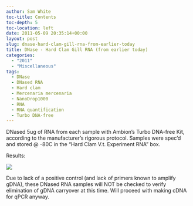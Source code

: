 ```yaml
---
author: Sam White
toc-title: Contents
toc-depth: 5
toc-location: left
date: 2011-05-09 20:35:14+00:00
layout: post
slug: dnase-hard-clam-gill-rna-from-earlier-today
title: DNase - Hard Clam Gill RNA (from earlier today)
categories:
  - "2011"
  - "Miscellaneous"
tags:
  - DNase
  - DNased RNA
  - Hard clam
  - Mercenaria mercenaria
  - NanoDrop1000
  - RNA
  - RNA quantification
  - Turbo DNA-free
---
```


DNased 5ug of RNA from each sample with Ambion's Turbo DNA-free Kit, according to the manufacturer's rigorous protocol. Samples were spec'd and stored @ -80C in the "Hard Clam V.t. Experiment RNA" box.

Results:

![](https://eagle.fish.washington.edu/Arabidopsis/RNA%20Spec%20Readings/20110511%20DNased%20Hard%20Clam%20Gill%20RNA%20ODs.jpg)

Due to lack of a positive control (and lack of primers known to amplify gDNA), these DNased RNA samples will NOT be checked to verify elimination of gDNA carryover at this time. Will proceed with making cDNA for qPCR anyway.
